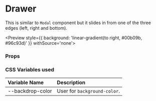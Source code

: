 
<Meta title='Components/Drawer' compopent={Drawer}/>

# Drawer

This is similar to `Modal` component but it slides in from one of the three edges (left, right and bottom).

<Preview style={{ background: 'linear-gradient(to right, #00b09b, #96c93d)' }} withSource='none'>
    <DrawerDemo />
</Preview>

### Props

<Props of={Drawer} />

### CSS Variables used

| Variable Name | Description |
| :- | :- |
| --backdrop-color | User for `background-color`. |
